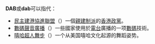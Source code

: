 '''DAB'''或'''dab'''可以指代：
* [[民主建港協進聯盟|民主建港協進聯盟]]（{{lang-en|'''D'''emocratic '''A'''lliance for the '''B'''etterment and Progress of Hong Kong}}）一個[[親建制派|親建制派]]的[[香港政黨|香港政黨]]。
* [[數碼聲音廣播|數碼聲音廣播]]（{{lang-en|'''D'''igital '''A'''udio '''B'''roadcasting}}）一些國家使用於[[電台|電台]]廣播的一项[[數碼|數碼]]技術。
* [[嘻哈超人舞步|嘻哈超人舞步]]（{{lang-en|dab, dabbing}}）一个从美国嘻哈文化起源的舞蹈姿势。
{{disambig|Cat=三字拉丁字母縮寫消歧義}}
